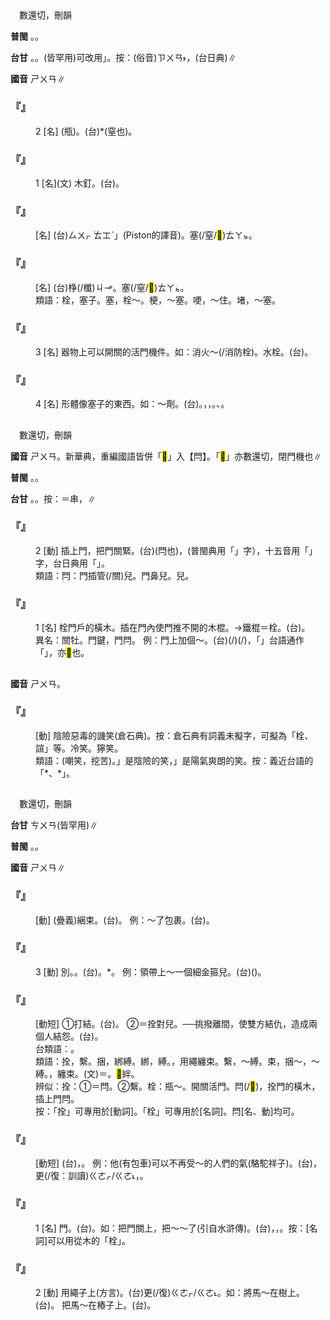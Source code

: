 
=={{ruby|栓|ㄕㄨㄢ}}==

　數還切，刪韻

'''普閩''' {{ruby|(文)|ㄙㄨㄢ}}。{{ruby|(白)|ㄙㆭ}}。

'''台甘''' {{ruby|(文)|ㄘㄨㄢ}}。{{ruby|(語)|ㄘㆭ}}。(皆罕用)可改用{{ruby|「|ㄙㄨㄢ}}{{ruby|、|ㄙㆭ}}」。按：(俗音)<rt>ㄗㄨㄢ˫</rt>，{{ruby|消|ㄒㄧㄠ}}{{ruby|火|ㄏㄨㆤˋ/ㄏㆤˋ/ㄏㄜˋ}}{{ruby|栓|ㄗㄨㄢ˫}}(台日典)∥

'''國音''' <rt>ㄕㄨㄢ</rt>∥

    

==='''『{{ruby|栓|ㄕㄨㄢ}}』'''===
:2  [名] (瓶){{ruby|塞|ㄙㄜˋ}}{{ruby|子|·ㄗˇ}}。(台){{ruby|矸|ㄍㄢ}}{{ruby|仔|ㄚ}}{{ruby|<mark>&#xf9d75;</mark>|ㄊㄚㆵ}}*(窒也)。
    

==='''『{{ruby|栓|ㄕㄨㄢ}}』'''===
:1  [名](文) 木釘。(台){{ruby|栓|ㄙㆭ/ㄙㄨㄢ}}。
    

==='''『{{ruby|活|ㄏㄨㄛˊ}}{{ruby|栓|ㄕㄨㄢ}}』'''===
: [名] (台){{ruby|「|ㄆㄧㆷ}}<rt>ㄙㄨㆷ ͘</rt><rt>ㄊㆲˋ</rt>」(Piston的譯音)。{{ruby|會|ㄨㆤ˫/ㆤ˫}}{{ruby|得|ㄉㄧㆵ}}{{ruby|扳|ㄅㄢ}}{{ruby|起|ㄎㄧˋ}}{{ruby|扳|ㄅㄢ}}{{ruby|落|ㄌㄜㆷ ͘}}{{ruby|丌|ㆤ}}塞(/窒/<mark>&#xf9d75;</mark>)<rt>ㄊㄚㆵ</rt>{{ruby|仔|ㄚ}}。
    

==='''『{{ruby|木|ㄇㄨˋ}}{{ruby|栓|ㄕㄨㄢ}}{{ruby|子|·ㄗˇ}}』'''===
: [名] (台){{ruby|柴|ㄘㄚˊ}}棦(/櫼)<rt>ㄐㆪ</rt>{{ruby|仔|ㄚ}}。{{ruby|矸|ㄍㄢ}}{{ruby|仔|ㄚ}}塞(/窒/<mark>&#xf9d75;</mark>)<rt>ㄊㄚㆵ</rt>。
:
:類語：栓，塞子。塞，栓～。梗，～塞。哽，～住。堵，～塞。
:
    

==='''『{{ruby|栓|ㄕㄨㄢ}}』'''===
:3  [名] 器物上可以開關的活門機件。如：消火～(/消防栓)。水栓。(台){{ruby|消|ㄒㄧㄠ}}{{ruby|火|ㄏㄨㆤˋ/ㄏㆤˋ/ㄏㄜˋ}}{{ruby|栓|ㄗㄨㄢ˫}}。
    

==='''『{{ruby|栓|ㄕㄨㄢ}}』'''===
:4  [名] 形體像塞子的東西。如：～劑。(台){{ruby|像|ㄑㄧㆫ˫/ㄑㄧㆧ˫}}{{ruby|痔|ㄉㄧ˫}}{{ruby|瘡|ㄘㆭ}}{{ruby|丌|ㆤ}}{{ruby|坐|ㄗㄜ˫/ㄗㆤ˫}}{{ruby|劑|ㄗㆤ}}。{{ruby|撻|ㄊㄚㆵ}}{{ruby|入|ㄌㄧㆴ ͘}}{{ruby|人|ㆢㄧㄣˊ/ㄌㄧㄣˊ}}{{ruby|體|ㄊㆤˋ}}{{ruby|內|ㄌㄞ˫}}，{{ruby|到|ㄍㄠ˪}}{{ruby|體|ㄊㆤˋ}}{{ruby|溫|ㄨㄣ}}{{ruby|溫|ㄨㄣ}}{{ruby|熱|ㆢㄧㄚㆵ ͘/ㄌㄧㄚㆵ ͘}}{{ruby|時|ㄒㄧˊ}}，{{ruby|自|ㄗㄨ˫}}{{ruby|然|ㆢㄧㄢˊ/ㄌㄧㄢˊ}}{{ruby|熔|ㄧㆧˊ/ㄧㆫˊ}}{{ruby|化|ㄏㄨㄚ˪}}{{ruby|發|ㄏㄨㄚㆵ}}{{ruby|揮|ㄏㄨㄧ}}{{ruby|治|ㄉㄧ˫}}{{ruby|療|ㄌㄧㄠˊ}}{{ruby|作|ㄗㆦㆶ}}{{ruby|用|ㄧㆲ˫}}。{{ruby|尿|ㄌㄧㄜ˫}}{{ruby|道|ㄉㄜ˫}}、{{ruby|陰|ㄧㆬ}}{{ruby|道|ㄉㄜ˫}}{{ruby|各|ㄍㆦㆶ}}{{ruby|有|ㄨ˫}}{{ruby|醫|ㄧ}}{{ruby|療|ㄌㄧㄠˊ}}{{ruby|用|ㄧㆲ˫}}{{ruby|栓|ㄙㄨㄢ}}{{ruby|劑|ㄗㆤ}}。
    

=={{ruby|閂|ㄕㄨㄢ}}==

　數還切，刪韻

'''國音''' <rt>ㄕㄨㄢ</rt>。新華典，重編國語皆併「<mark>&#xf9267;</mark>」入【閂】。「<mark>&#xf9267;</mark>」亦數還切，閉門機也∥

'''普閩''' {{ruby|(文)|ㄙㄨㄢ}}。{{ruby|(白)|ㄙㆭ}}{{ruby|。|ㄘㄨㆩˋ}}。

'''台甘''' {{ruby|(文)|ㄙㄨㄢ}}。{{ruby|(語)|ㄙㆭ}}{{ruby|。|ㄘㄨㆩ˪}}。按：＝串{{ruby|。|ㄘㄨㆩ}}，{{ruby|閂|ㄘㄨㆩ}}{{ruby|刺|ㄑㄧ˪}}∥

    

==='''『{{ruby|閂|ㄕㄨㄢ}}』'''===
:2  [動] 插上門{{ruby|閂|ㄕㄨㄢ}}，把門關緊。(台){{ruby|串|ㄘㄨㆩ˪}}(閂也){{ruby|門|ㄇㆭˊ}}，{{ruby|將|ㄐㄧㆲ}}{{ruby|門|ㄇㆭˊ}}{{ruby|關|ㄍㄨㆪ/ㄍㄨㆮ}}{{ruby|恒|ㄢˊ}}(普閩典用「{{ruby|恒|ㄢˊ}}」字），十五音用「{{ruby|<mark>&#xffee0;</mark>|ㄢˊ}}」字，台日典用「{{ruby|緊|ㄢˊ}}」。
:類語：閂：門插管(/關)兒。門鼻兒。{{ruby|釕|ㄌㄧㄠˋ}}{{ruby|<mark>&#xf96e0;</mark>|ㄉㄧㄠˋ}}兒。
:
    

==='''『{{ruby|閂|ㄕㄨㄢ}}』'''===
:1  [名] 栓門戶的橫木。插在門內使門推不開的木棍。→鐵棍＝栓。(台){{ruby|閂|ㄙㄨㄢ/ㄙㆭ/ㄘㄨㆩ˪}}。
:異名：關牡。門鍵，門閂。 例：門上加個～。(台){{ruby|門|ㄇㆭˊ}}{{ruby|頂|ㄉㄧㄥˋ}}{{ruby|設|ㄒㄧㄚㆵ}}(/{{ruby|裝|ㄗㆭ}}){{ruby|一|ㄐㄧㆵ ͘}}{{ruby|個|ㆤˊ}}{{ruby|門|ㄇㆭˊ}}{{ruby|梇|ㄌㆲ˫}}(/{{ruby|門|ㄇㆭˊ}}{{ruby|串|ㄘㄨㆩ˪}})，「{{ruby|閂|ㄘㄨㆩ˪}}」台語通作「{{ruby|串|ㄘㄨㆩ˪}}」，亦<mark>&#xf9267;</mark>也。
:
    

=={{ruby|( )|ㄕㄨㄢ}}==



'''國音''' <rt>ㄕㄨㄢ</rt>。

    

==='''『{{ruby|( )|ㄕㄨㄢ}}』'''===
: [動] 陰險惡毒的譏笑(倉石典)。按：倉石典有詞義未擬字，可擬為「栓、諠」等。冷笑。獰笑。
:類語：{{ruby|泡|ㄆㄠˋ}}(嘲笑，挖苦)。{{ruby|「|ㄕㄨㄢ}}」是陰險的笑，{{ruby|「|ㄆㄠˋ}}」是陽氣爽朗的笑。按：義近台語的「{{ruby|栓|ㄙㄨㄢ}}*、{{ruby|閂|ㄙㆭ}}*」。
:
    

=={{ruby|拴|ㄕㄨㄢ}}==

　數還切，刪韻

'''台甘''' <rt>ㄘㄨㄢ</rt>{{ruby|、|ㄘㄨㄢˊ}}(皆罕用)∥

'''普閩''' {{ruby|(文)|ㄙㄨㄢ}}。{{ruby|(白)|ㄙㆭ}}。

'''國音''' <rt>ㄕㄨㄢ</rt>∥

    

==='''『{{ruby|拴|ㄕㄨㄢ}}{{ruby|縛|ㄈㄨˊ}}』'''===
: [動] (疊義)綑束。(台){{ruby|捆|ㄎㄨㄣˋ}}{{ruby|縛|ㄅㄚㆶ ͘}}。 例：～了包裹。(台){{ruby|捆|ㄎㄨㄣ˪}}{{ruby|一|ㄐㄧㆵ ͘}}{{ruby|個|ㆤˊ}}{{ruby|小|ㄒㄧㄜˋ}}{{ruby|包|ㄅㄠ}}。
    

==='''『{{ruby|拴|ㄕㄨㄢ}}』'''===
:3  [動] 別。{{ruby|繫|ㄐㄧˋ}}。(台){{ruby|結|ㄍㄧㆵ}}。{{ruby|摒|ㄅㄧㄣˋ}}*。 例：領帶上～一個細金箍兒。(台){{ruby|領|ㄋㄧㄚˋ}}{{ruby|帶|ㄉㄨㄚ˪}}{{ruby|結|ㄍㄚㆵ}}{{ruby|一|ㄐㄧㆵ ͘}}{{ruby|個|ㆤˊ}}{{ruby|細|ㄙㄨㆤ˪/ㄙㆤ˪}}{{ruby|條|ㄉㄧㄠˊ}}{{ruby|金|ㄍㄧㆬ}}{{ruby|箍|ㄎㆦ}}{{ruby|仔|ㄚ}}({{ruby|摒|ㄅㄧㄣˋ}}{{ruby|針|ㄗㆰ/ㄐㄧㆰ}}{{ruby|之|ㄐㄧ}}{{ruby|類|ㄌㄨㄧ˫}})。
    

==='''『{{ruby|拴|ㄕㄨㄢ}}{{ruby|扣|ㄎㄡˋ}}{{ruby|兒|ㄦ}}』'''===
: [動短] ①打結。(台){{ruby|扑|ㄆㄚㆷ}}{{ruby|結|ㄍㄚㆵ}}。 ②＝拴對兒。──挑撥離間，使雙方結仇，造成兩個人結怨。(台){{ruby|使|ㄙㄞˋ}}{{ruby|弄|ㄌㆲ˫}}。
:台類語：{{ruby|弄|ㄌㆲ˫}}{{ruby|狗|ㄍㄠˋ}}{{ruby|相|ㄒㄧㄜ/ㄙㆩ}}{{ruby|咬|ㄍㄚ˫}}。
:
:類語：拴，繫。捆，綁縛。綁，縛。{{ruby|縛|ㄈㄨˊ}}，用繩纏束。繫，～縛。束，捆～，～縛。{{ruby|紮|ㄓㄚ}}，纏束。{{ruby|縶|ㄓˊ}}(文)＝{{ruby|繫|ㄐㄧˋ}}。<mark>&#xf9bfb;</mark>絆。
:
:辨似：拴：①＝閂。②繫。栓：瓶～。開關活門。閂(/<mark>&#xf9267;</mark>)，拴門的橫木，插上門閂。
:按：「拴」可專用於[動詞]。「栓」可專用於[名詞]。閂[名、動]均可。
:
    

==='''『{{ruby|拴|ㄕㄨㄢ}}{{ruby|車|ㄔㄜ}}』'''===
: [動短] (台){{ruby|受|ㄒㄧㄨ˫}}{{ruby|車|ㄑㄧㄚ}}{{ruby|伕|ㄏㄨ}}{{ruby|委|ㄨㄧˋ}}{{ruby|託|ㄊㆦㆶ}}，{{ruby|縛|ㄅㄚㆶ ͘}}{{ruby|人|ㆢㄧㄣˊ/ㄌㄧㄣˊ}}{{ruby|力|ㄌㄧㆤㆶ ͘}}{{ruby|車|ㄑㄧㄚ}}{{ruby|加|ㄍㄚ}}{{ruby|以|ㄧˋ}}{{ruby|保|ㄅㄜˋ}}{{ruby|管|ㄍㄨㄢˋ}}。 例：他(有包車)可以不再受～的人們的氣(駱駝祥子)。(台){{ruby|伊|ㄧ}}{{ruby|有|ㄨ˫}}{{ruby|家|ㄍㄚ}}{{ruby|己|ㄉㄧ˫/ㄍㄧ˫}}{{ruby|丌|ㆤ}}{{ruby|車|ㄑㄧㄚ}}，{{ruby|免|ㆠㄧㄢˋ}}更(/復：訓讀)<rt>ㄍㄜㆷ/ㄍㄜ˪</rt>{{ruby|因|ㄧㄣ}}{{ruby|為|ㄨㄧ˫}}{{ruby|寄|ㄍㄧㄚ˪}}{{ruby|車|ㄑㄧㄚ}}，{{ruby|付|ㄏㆦ˫}}{{ruby|委|ㄨㄧˋ}}{{ruby|托|ㄊㆦㆶ}}{{ruby|縛|ㄅㄚㆶ ͘}}{{ruby|車|ㄑㄧㄚ}}{{ruby|丌|ㆤ}}{{ruby|人|ㄌㄤˊ}}{{ruby|刁|ㄊㄧㄠ}}{{ruby|難|ㄌㄢˊ}}{{ruby|受|ㄒㄧㄨ˫}}{{ruby|氣|ㄎㄧ˪}}。
    

==='''『{{ruby|拴|ㄕㄨㄢ}}』'''===
:1  [名] 門{{ruby|閂|ㄕㄨㄢ}}。(台){{ruby|門|ㄇㆭˊ}}{{ruby|閂|ㄘㄨㆩ˪}}。如：把門關上，把～～了(引自水滸傳)。(台){{ruby|門|ㄇㆭˊ}}，{{ruby|關|ㄍㄨㆪ/ㄍㄨㄢ}}{{ruby|起|·ㄎㄧˋ}}{{ruby|來|·ㄌㄞˊ}}，{{ruby|門|ㄇㆭˊ}}{{ruby|閂|ㄘㄨㆩ˪}}{{ruby|梇|ㄌㆲ˫}}{{ruby|起|·ㄎㄧˋ}}{{ruby|來|·ㄌㄞˊ}}。按：[名詞]可以用從木的「栓」。
:
    

==='''『{{ruby|拴|ㄕㄨㄢ}}』'''===
:2  [動] 用繩子{{ruby|繫|ㄐㄧˋ}}上(方言){{ruby|<mark>&#xf9d74;</mark>|ㄎㄨㄟˋ}}。(台){{ruby|用|ㄧㆲ˫}}{{ruby|索|ㄙㄜㆷ}}{{ruby|仔|ㄚ}}{{ruby|纏|ㄉㆪˊ}}{{ruby|物|ㄇㆭㆷ ͘/ㄇㄧㆷ ͘}}更(/復)<rt>ㄍㄜㆷ/ㄍㄜ˪</rt>{{ruby|扑|ㄆㄚㆷ}}{{ruby|結|ㄍㄚㆵ}}。如：將馬～在樹上。(台){{ruby|將|ㄐㄧㆲ}}{{ruby|牽|ㄎㄢ}}{{ruby|馬|ㆠㆤˋ}}{{ruby|丌|ㆤ}}{{ruby|索|ㄙㄜㆷ}}{{ruby|仔|ㄚ}}{{ruby|縛|ㄅㄚㆶ ͘}}{{ruby|踮|ㄉㄧㆰ˪}}{{ruby|樹|ㄑㄧㄨ˫}}{{ruby|頭|ㄊㄠˊ}}{{ruby|付|ㄏㆦ˫}}{{ruby|馬|ㆠㆤˋ}}{{ruby|走|ㄗㄠˋ}}{{ruby|<mark>&#xffa45;</mark>|ㆠㆤ˫/ㆠㄨㆤ˫}}{{ruby|去|ㄎㄧ˪}}。 把馬～在樁子上。(台){{ruby|用|ㄧㆲ˫}}{{ruby|馬|ㆠㆤˋ}}{{ruby|索|ㄙㄜㆷ}}{{ruby|丌|ㆤ}}{{ruby|另|ㄌㄧㄥ˫}}{{ruby|外|ㆣㄨㄚ˫}}{{ruby|一|ㄐㄧㆵ ͘}}{{ruby|頭|ㄊㄠˊ}}{{ruby|縛|ㄅㄚㆶ ͘}}{{ruby|踮|ㄉㄧㆰ˪}}{{ruby|杙|ㄎㄧㆵ ͘}}{{ruby|仔|ㄚ}}。
    
